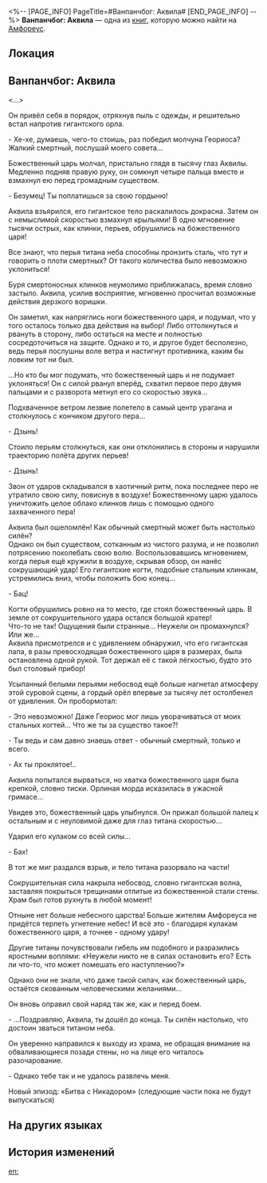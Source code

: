 <%-- [PAGE_INFO]
PageTitle=#Ванпанчбог: Аквила#
[END_PAGE_INFO] --%>
{{Дополнить}}
{{Книга Инфобокс
|id           = 539
|partIds      = 190868
|Название     = 
|Изображение  = Предмет Книга Амфореус 2.png
|Мир          = Амфореус
|Томов        = 1
|Автор        = <!--нужно добавить-->
|Описание     = Развлекательная литература в жанре фантастической повести, найденная в Библиотеке дружбы Рощи.
|Том1         = {{tx}}
|Источник1    = {{tx|Отсутствует источник}}
|Персонажи    = 
|Фракции      = 
}}
'''Ванпанчбог: Аквила''' — одна из [[Книги|книг]], которую можно найти на [[Амфореус]].

==Локация==
{{Отметка карты|<!--название карты-->|<!--id отметки-->}}

==Ванпанчбог: Аквила==
<...>

Он привёл себя в порядок, отряхнув пыль с одежды, и решительно встал напротив гигантского орла.

- Хе-хе, думаешь, чего-то стоишь, раз победил молчуна Геориоса? Жалкий смертный, послушай моего совета...

Божественный царь молчал, пристально глядя в тысячу глаз Аквилы. Медленно подняв правую руку, он сомкнул четыре пальца вместе и взмахнул ею перед громадным существом.

- Безумец! Ты поплатишься за свою гордыню!

Аквила взъярился, его гигантское тело раскалилось докрасна. Затем он с немыслимой скоростью взмахнул крыльями! В одно мгновение тысячи острых, как клинки, перьев, обрушились на божественного царя!

Все знают, что перья титана неба способны пронзить сталь, что тут и говорить о плоти смертных? От такого количества было невозможно уклониться!

Буря смертоносных клинков неумолимо приближалась, время словно застыло. Аквила, усилив восприятие, мгновенно просчитал возможные действия дерзкого воришки.

Он заметил, как напряглись ноги божественного царя, и подумал, что у того осталось только два действия на выбор! Либо оттолкнуться и рвануть в сторону, либо остаться на месте и полностью сосредоточиться на защите. Однако и то, и другое будет бесполезно, ведь перья послушны воле ветра и настигнут противника, каким бы ловким тот ни был.

...Но кто бы мог подумать, что божественный царь и не подумает уклоняться! Он с силой рванул вперёд, схватил первое перо двумя пальцами и с разворота метнул его со скоростью звука...

Подхваченное ветром лезвие полетело в самый центр урагана и столкнулось с кончиком другого пера...

- Дзынь!

Стоило перьям столкнуться, как они отклонились в стороны и нарушили траекторию полёта других перьев!

- Дзынь!

Звон от ударов складывался в хаотичный ритм, пока последнее перо не утратило свою силу, повиснув в воздухе! Божественному царю удалось уничтожить целое облако клинков лишь с помощью одного захваченного пера!

Аквила был ошеломлён! Как обычный смертный может быть настолько силён?<br />
Однако он был существом, сотканным из чистого разума, и не позволил потрясению поколебать свою волю. Воспользовавшись мгновением, когда перья ещё кружили в воздухе, скрывая обзор, он нанёс сокрушающий удар! Его гигантские когти, подобные стальным клинкам, устремились вниз, чтобы положить бою конец...

- Бац!

Когти обрушились ровно на то место, где стоял божественный царь. В земле от сокрушительного удара остался большой кратер!<br />
Что-то не так! Ощущения были странные... Неужели он промахнулся? Или же...<br />
Аквила присмотрелся и с удивлением обнаружил, что его гигантская лапа, в разы превосходящая божественного царя в размерах, была остановлена одной рукой. Тот держал её с такой лёгкостью, будто это был столовый прибор!

Усыпанный белыми перьями небосвод ещё больше нагнетал атмосферу этой суровой сцены, а гордый орёл впервые за тысячу лет остолбенел от удивления. Он пробормотал:

- Это невозможно! Даже Геориос мог лишь уворачиваться от моих стальных когтей... Что же ты за существо такое?!

- Ты ведь и сам давно знаешь ответ - обычный смертный, только и всего.

- Ах ты проклятое!..

Аквила попытался вырваться, но хватка божественного царя была крепкой, словно тиски. Орлиная морда исказилась в ужасной гримасе...

Увидев это, божественный царь улыбнулся. Он прижал большой палец к остальным и с неуловимой даже для глаз титана скоростью...

Ударил его кулаком со всей силы...

- Бах!

В тот же миг раздался взрыв, и тело титана разорвало на части!

Сокрушительная сила накрыла небосвод, словно гигантская волна, заставляя покрыться трещинами отлитые из божественной стали стены. Храм был готов рухнуть в любой момент!

Отныне нет больше небесного царства! Больше жителям Амфореуса не придётся терпеть угнетение небес! И всё это - благодаря кулакам божественного царя, а точнее - одному удару!

Другие титаны почувствовали гибель им подобного и разразились яростными воплями: «Неужели никто не в силах остановить его? Есть ли что-то, что может помешать его наступлению?»

Однако они не знали, что даже такой силач, как божественный царь, остаётся скованным человеческими желаниями...

Он вновь оправил свой наряд так же, как и перед боем.

- ...Поздравляю, Аквила, ты дошёл до конца. Ты силён настолько, что достоин зваться титаном неба.

Он уверенно направился к выходу из храма, не обращая внимание на обваливающиеся позади стены, но на лице его читалось разочарование.

- Однако тебе так и не удалось развлечь меня.


Новый эпизод: «Битва с Никадором» (следующие части пока не будут выпускаться)

==На других языках==
{{На других языках
|en   = One Punch God: Aquila
|zhs  = 一拳神王•艾格勒卷
|zht  = 一拳神王•艾格勒卷
|ja   = ワンパンキング・エーグル編
|ko   = 주먹의 신왕•아퀼라전
|es   = El rey de los puños: la saga de Aquila
|fr   = Le Roi au poing divin&nbsp;: Aquila
|ru   = Ванпанчбог: Аквила
|th   = ราชาเทพหมัดเดียว: บท Aquila
|vi   = Nhất Quyền Thần Vương: Aquila
|de   = Ein-Schlag-Gott: Aquila
|id   = Raja Dewa Satu Pukulan: Aquila
|pt   = One Punch God: Áquila
}}

==История изменений==
{{История изменений|3.5}}

[[en:]]